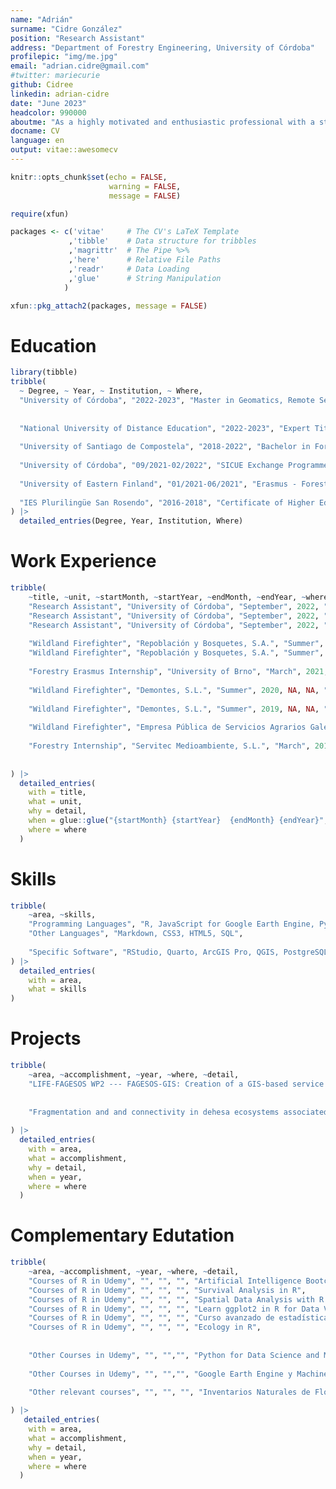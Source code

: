 ---
name: "Adrián"
surname: "Cidre González"
position: "Research Assistant"
address: "Department of Forestry Engineering, University of Córdoba"
profilepic: "img/me.jpg"
email: "adrian.cidre@gmail.com"
#twitter: mariecurie
github: Cidree
linkedin: adrian-cidre
date: "June 2023"
headcolor: 990000
aboutme: "As a highly motivated and enthusiastic professional with a strong background in forest sciences, I bring a wealth of knowledge and experience to any organization. With extensive training in programming using R, forest data analysis, and the application of machine learning in forestry, I have a proven track record of success in these areas. I am eager to leverage my skills and passion to drive growth and make a significant impact in a dynamic and challenging environment."
docname: CV
language: en
output: vitae::awesomecv
---

```{r setup, include=FALSE}
knitr::opts_chunk$set(echo = FALSE,
                      warning = FALSE,
                      message = FALSE)

require(xfun)

packages <- c('vitae'     # The CV's LaTeX Template
             ,'tibble'    # Data structure for tribbles
             ,'magrittr'  # The Pipe %>%
             ,'here'      # Relative File Paths
             ,'readr'     # Data Loading
             ,'glue'      # String Manipulation
            )

xfun::pkg_attach2(packages, message = FALSE)
```

# Education

```{r}
library(tibble)
tribble(
  ~ Degree, ~ Year, ~ Institution, ~ Where,
  "University of Córdoba", "2022-2023", "Master in Geomatics, Remote Sensing and Spatial Models Applied to Forest Management", "Córdoba, Spain",
  
  
  "National University of Distance Education", "2022-2023", "Expert Title in Advance Applied Statistics", "Online",
  
  "University of Santiago de Compostela", "2018-2022", "Bachelor in Forestry and Landscape Engineering", "Lugo, Spain",
  
  "University of Córdoba", "09/2021-02/2022", "SICUE Exchange Programme - Forestry Engineering", "Córdoba, Spain",
  
  "University of Eastern Finland", "01/2021-06/2021", "Erasmus - Forestry Engineering", "Joensuu, Finland",
  
  "IES Plurilingüe San Rosendo", "2016-2018", "Certificate of Higher Education in Forestry", "Mondoñedo, Spain",
) |> 
  detailed_entries(Degree, Year, Institution, Where)
```

# Work Experience

```{r}
tribble(
    ~title, ~unit, ~startMonth, ~startYear, ~endMonth, ~endYear, ~where, ~detail,
    "Research Assistant", "University of Córdoba", "September", 2022, "--> Present", NA, "Córdoba - Spain", "PROJECT --- LIFE-FAGESOS",
    "Research Assistant", "University of Córdoba", "September", 2022, "--> Present", NA, "Córdoba - Spain", "LANGUAGES USED --- R, Quarto, SQL, Python, HTML5, CSS3",
    "Research Assistant", "University of Córdoba", "September", 2022, "--> Present", NA, "Córdoba - Spain", "TOOLS USED --- RStudio, ArcGIS Pro, Google Earth Engine, QGIS, PostgreSQL+PostGIS, VS Code, Tableau",
    
    "Wildland Firefighter", "Repoblación y Bosquetes, S.A.", "Summer", 2021, "--> Summer", 2022, "Galicia - Spain", "2022 --- Technician of wildland fire helitack crew",
    "Wildland Firefighter", "Repoblación y Bosquetes, S.A.", "Summer", 2021, "--> Summer", 2022, "Galicia - Spain", "2021 --- Foreman of wildland fire helitack crew",
    
    "Forestry Erasmus Internship", "University of Brno", "March", 2021, "--> May", 2022, "Brno - Czech Republic", "TASKS --- Reforestation, pruning, forest inventory",
    
    "Wildland Firefighter", "Demontes, S.L.", "Summer", 2020, NA, NA, "Galicia - Spain", "2020 --- Wildland firefighter at helitack crew",
    
    "Wildland Firefighter", "Demontes, S.L.", "Summer", 2019, NA, NA, "Galicia - Spain", "2019 --- Wildland firefighter at helitack crew",
    
    "Wildland Firefighter", "Empresa Pública de Servicios Agrarios Galegos, S.A.", "Summer", 2018, NA, NA, "Galicia - Spain", "2018 --- Wildland firefighter at terrestial crew",
    
    "Forestry Internship", "Servitec Medioambiente, S.L.", "March", 2018, "June", 2018, "Galicia - Spain", "TASKS --- Data analysis in QGIS, forest inventory",
    
    
) |> 
  detailed_entries(
    with = title,
    what = unit,
    why = detail,
    when = glue::glue("{startMonth} {startYear}  {endMonth} {endYear}",.na = ""),
    where = where
  )

```

\newpage

# Skills  

```{r}
tribble(
    ~area, ~skills,
    "Programming Languages", "R, JavaScript for Google Earth Engine, Python",
    "Other Languages", "Markdown, CSS3, HTML5, SQL",
    
    "Specific Software", "RStudio, Quarto, ArcGIS Pro, QGIS, PostgreSQL, VS Code, Tableau"
) |> 
  detailed_entries(
    with = area,
    what = skills
)
```

# Projects

```{r}
tribble(
    ~area, ~accomplishment, ~year, ~where, ~detail,
    "LIFE-FAGESOS WP2 --- FAGESOS-GIS: Creation of a GIS-based service platform for disease impact and risk assessment", "University of Córdoba", 2022, "LIFE Project", "Developted models of Phytophothora cinnamomi risk at Occidental Europe level",
    
    
    "Fragmentation and and connectivity in dehesa ecosystems associated to Cerambycids dispersion in Sierra Morena: A Graph-Theory approach", "University of Córdoba", 2022, "Bachelor Thesis", NA
    
) |> 
  detailed_entries(
    with = area,
    what = accomplishment,
    why = detail,
    when = year,
    where = where
  )
```

# Complementary Edutation  

```{r}
tribble(
    ~area, ~accomplishment, ~year, ~where, ~detail,
    "Courses of R in Udemy", "", "", "", "Artificial Intelligence Bootcamp in R Programming",
    "Courses of R in Udemy", "", "", "", "Survival Analysis in R",
    "Courses of R in Udemy", "", "", "", "Spatial Data Analysis with R and QGIS",
    "Courses of R in Udemy", "", "", "", "Learn ggplot2 in R for Data Visualization",
    "Courses of R in Udemy", "", "", "", "Curso avanzado de estadística multivariante con R y Python",
    "Courses of R in Udemy", "", "", "", "Ecology in R",
    
    
    "Other Courses in Udemy", "", "","", "Python for Data Science and Machine Learning Bootcamp",
    
    "Other Courses in Udemy", "", "","", "Google Earth Engine y Machine Learning: de cero a experto",
    
    "Other relevant courses", "", "", "", "Inventarios Naturales de Flora y Fauna"

) |> 
   detailed_entries(
    with = area,
    what = accomplishment,
    why = detail,
    when = year,
    where = where
  )
```













